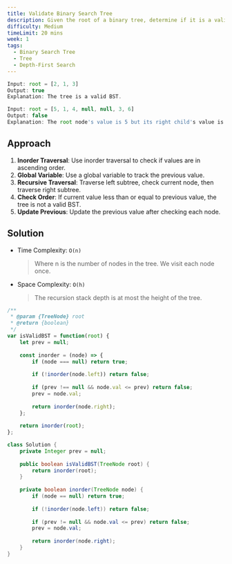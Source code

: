 ```yaml
---
title: Validate Binary Search Tree
description: Given the root of a binary tree, determine if it is a valid binary search tree (BST).
difficulty: Medium
timeLimit: 20 mins
week: 1
tags:
  - Binary Search Tree
  - Tree
  - Depth-First Search
---
```


```js title="Example"
Input: root = [2, 1, 3]
Output: true
Explanation: The tree is a valid BST.

Input: root = [5, 1, 4, null, null, 3, 6]
Output: false
Explanation: The root node's value is 5 but its right child's value is 4.
```

## Approach

1. **Inorder Traversal**: Use inorder traversal to check if values are in ascending order.
2. **Global Variable**: Use a global variable to track the previous value.
3. **Recursive Traversal**: Traverse left subtree, check current node, then traverse right subtree.
4. **Check Order**: If current value less than or equal to previous value, the tree is not a valid BST.
5. **Update Previous**: Update the previous value after checking each node.

## Solution

- Time Complexity: `O(n)`
  > Where n is the number of nodes in the tree. We visit each node once.
- Space Complexity: `O(h)`
  > The recursion stack depth is at most the height of the tree.

```js tab="JavaScript"
/**
 * @param {TreeNode} root
 * @return {boolean}
 */
var isValidBST = function(root) {
    let prev = null;
    
    const inorder = (node) => {
        if (node === null) return true;
        
        if (!inorder(node.left)) return false;
        
        if (prev !== null && node.val <= prev) return false;
        prev = node.val;
        
        return inorder(node.right);
    };
    
    return inorder(root);
};
```

```java tab="Java"
class Solution {
    private Integer prev = null;
    
    public boolean isValidBST(TreeNode root) {
        return inorder(root);
    }
    
    private boolean inorder(TreeNode node) {
        if (node == null) return true;
        
        if (!inorder(node.left)) return false;
        
        if (prev != null && node.val <= prev) return false;
        prev = node.val;
        
        return inorder(node.right);
    }
}
```
